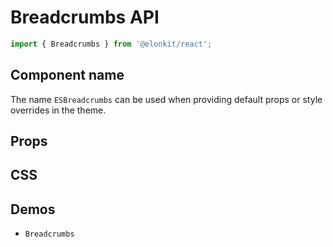 
<Meta title="Components API/Breadcrumbs" />

# Breadcrumbs API

```js
import { Breadcrumbs } from '@elonkit/react';
```

## Component name

The name `ESBreadcrumbs` can be used when providing default props or style overrides in the theme.

## Props

<TableInterface name="BreadcrumbsProps" variant="props" />

## CSS

<TableInterface name="BreadcrumbsClasses" variant="css" />

## Demos

<ul>
  <li>
    <LinkTo kind="components-Breadcrumbs" story="demo">
      <code>Breadcrumbs</code>
    </LinkTo>
  </li>
</ul>
